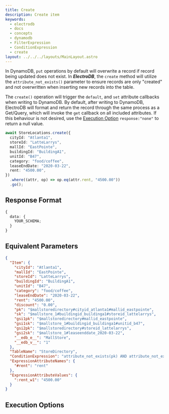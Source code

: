 ```yaml
---
title: Create
description: Create item
keywords:
  - electrodb
  - docs
  - concepts
  - dynamodb
  - FilterExpression
  - ConditionExpression
  - create
layout: ../../../layouts/MainLayout.astro
---
```



<ExampleSetup />

In DynamoDB, `put` operations by default will overwrite a record if record being updated does not exist. In **_ElectroDB_**, the `create` method will utilize the `attribute_not_exists()` parameter to ensure records are only "created" and not overwritten when inserting new records into the table.

The `create()` operation will trigger the `default`, and `set` attribute callbacks when writing to DynamoDB. By default, after writing to DynamoDB, ElectroDB will format and return the record through the same process as a Get/Query, which will invoke the `get` callback on all included attributes. If this behaviour is not desired, use the [Execution Option](#execution-options) `response:"none"` to return a null value.

```typescript
await StoreLocations.create({
  cityId: "Atlanta1",
  storeId: "LatteLarrys",
  mallId: "EastPointe",
  buildingId: "BuildingA1",
  unitId: "B47",
  category: "food/coffee",
  leaseEndDate: "2020-03-22",
  rent: "4500.00",
})
  .where((attr, op) => op.eq(attr.rent, "4500.00"))
  .go();
```

## Response Format

```typescript
{
  data: {
    YOUR_SCHEMA;
  }
}
```

## Equivalent Parameters

```json
{
  "Item": {
    "cityId": "Atlanta1",
    "mallId": "EastPointe",
    "storeId": "LatteLarrys",
    "buildingId": "BuildingA1",
    "unitId": "B47",
    "category": "food/coffee",
    "leaseEndDate": "2020-03-22",
    "rent": "4500.00",
    "discount": "0.00",
    "pk": "$mallstoredirectory#cityid_atlanta1#mallid_eastpointe",
    "sk": "$mallstore_1#buildingid_buildinga1#storeid_lattelarrys",
    "gsi1pk": "$mallstoredirectory#mallid_eastpointe",
    "gsi1sk": "$mallstore_1#buildingid_buildinga1#unitid_b47",
    "gsi2pk": "$mallstoredirectory#storeid_lattelarrys",
    "gsi2sk": "$mallstore_1#leaseenddate_2020-03-22",
    "__edb_e__": "MallStore",
    "__edb_v__": "1"
  },
  "TableName": "StoreDirectory",
  "ConditionExpression": "attribute_not_exists(pk) AND attribute_not_exists(sk) AND #rent = :rent_w1",
  "ExpressionAttributeNames": {
    "#rent": "rent"
  },
  "ExpressionAttributeValues": {
    ":rent_w1": "4500.00"
  }
}
```

## Execution Options


<PartialExample name="Filters" />
